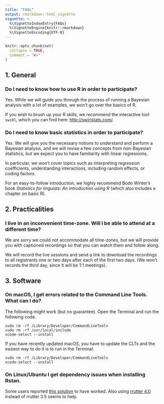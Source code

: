 ```yaml
---
title: "FAQs"
output: rmarkdown::html_vignette
vignette: >
  %\VignetteIndexEntry{FAQs}
  %\VignetteEngine{knitr::rmarkdown}
  %\VignetteEncoding{UTF-8}
---
```


```r
knitr::opts_chunk$set(
  collapse = TRUE,
  comment = "#>"
)
```

## 1. General

### Do I need to know how to use R in order to participate?

Yes. While we will guide you through the process of running a Bayesian analysis with a lot of examples, we won't go over the basics of R.

If you wish to brush up your R skills, we recommend the interactive tool `swiRl`, which you can find here: <http://swirlstats.com/>.

### Do I need to know basic statistics in order to participate?

Yes. We will give you the necessary notions to understand and perform a Bayesian analysis, and we will revise a few concepts from non-Bayesian statistics, but we expect you to have familiarity with linear regressions.

In particular, we won't cover topics such as interpreting regression coefficients, understanding interactions, including random effects, or coding factors.

For an easy-to-follow introduction, we highly recommend Bodo Winter's book *Statistics for linguists: An introduction using R* (which also includes a chapter on basic R).

## 2. Practicalities

### I live in an inconvenient time-zone. Will I be able to attend at a different time?

We are sorry we could not accommodate all time-zones, but we will provide you with captioned recordings so that you can watch them and follow along.

We will record the live sessions and send a link to download the recordings to all registrants one or two days after each of the first two days. (We won't records the third day, since it will be 1:1 meetings).

## 3. Software

### On macOS, I get errors related to the Command Line Tools. What can I do?

The following might work (but no guarantee). Open the Terminal and run the following code.

```shell
sudo rm -rf /Library/Developer/CommandLineTools
sudo rm -rf /usr/local/include
xcode-select --install
```

If you have recently updated macOS, you have to update the CLTs and the easiest way to do it is to run in the Terminal:

```shell
sudo rm -rf /Library/Developer/CommandLineTools
xcode-select --install
```

### On Linux/Ubuntu I get dependency issues when installing Rstan.

Some users reported [this solution](https://github.com/stan-dev/rstan/issues/863#issuecomment-716032652) to have worked.
Also using [rrutter 4.0](https://launchpad.net/~c2d4u.team/+archive/ubuntu/c2d4u4.0+) instead of rrutter 3.5 seems to help.

<br>
